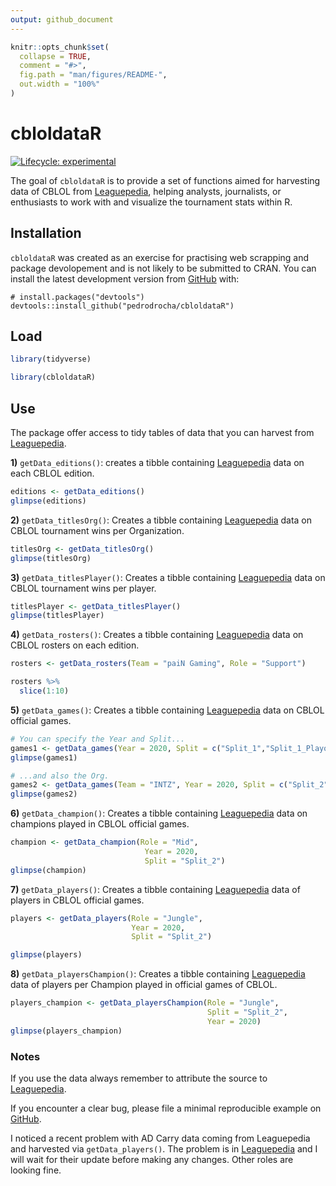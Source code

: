 ```yaml
---
output: github_document
---
```


<!-- README.md is generated from README.Rmd. Please edit that file -->

```r
knitr::opts_chunk$set(
  collapse = TRUE,
  comment = "#>",
  fig.path = "man/figures/README-",
  out.width = "100%"
)
```

# cbloldataR

<!-- badges: start -->
[![Lifecycle: experimental](https://img.shields.io/badge/lifecycle-experimental-orange.svg)](https://www.tidyverse.org/lifecycle/#experimental)
<!-- badges: end -->

The goal of `cbloldataR` is to provide a set of functions aimed for harvesting data of CBLOL from [Leaguepedia](https://lol.gamepedia.com/Circuit_Brazilian_League_of_Legends), helping analysts, journalists, or enthusiasts to work with and visualize the tournament stats within R.  

## Installation

`cbloldataR` was created as an exercise for practising web scrapping and package devolopement and is not likely to be submitted to CRAN. You can install the latest development version from [GitHub](https://github.com/) with:

```undefined
# install.packages("devtools")
devtools::install_github("pedrodrocha/cbloldataR")
```


## Load

```r
library(tidyverse)
```


```r
library(cbloldataR)

```

## Use

The package offer access to tidy tables of data that you can harvest from [Leaguepedia](https://lol.gamepedia.com/Circuit_Brazilian_League_of_Legends). 

**1)** `getData_editions()`: creates a tibble containing [Leaguepedia](https://lol.gamepedia.com/Circuit_Brazilian_League_of_Legends) data on each CBLOL edition. 

```r
editions <- getData_editions()
glimpse(editions)
```

**2)** `getData_titlesOrg()`: Creates a tibble containing [Leaguepedia](https://lol.gamepedia.com/Circuit_Brazilian_League_of_Legends) data on CBLOL tournament wins per Organization.

```r
titlesOrg <- getData_titlesOrg()
glimpse(titlesOrg)
```


**3)** `getData_titlesPlayer()`: Creates a tibble containing [Leaguepedia](https://lol.gamepedia.com/Circuit_Brazilian_League_of_Legends) data on CBLOL tournament wins per player.

```r
titlesPlayer <- getData_titlesPlayer()
glimpse(titlesPlayer)
```


**4)** `getData_rosters()`: Creates a tibble containing [Leaguepedia](https://lol.gamepedia.com/Circuit_Brazilian_League_of_Legends) data on CBLOL rosters on each edition.

```r
rosters <- getData_rosters(Team = "paiN Gaming", Role = "Support")

rosters %>% 
  slice(1:10)

```

**5)** `getData_games()`: Creates a tibble containing [Leaguepedia](https://lol.gamepedia.com/Circuit_Brazilian_League_of_Legends) data on CBLOL official games.


```r
# You can specify the Year and Split...
games1 <- getData_games(Year = 2020, Split = c("Split_1","Split_1_Playoffs"))
glimpse(games1)

```


```r
# ...and also the Org.
games2 <- getData_games(Team = "INTZ", Year = 2020, Split = c("Split_2"))
glimpse(games2)
```

**6)** `getData_champion()`: Creates a tibble containing [Leaguepedia](https://lol.gamepedia.com/Circuit_Brazilian_League_of_Legends) data on champions played in CBLOL official games.

```r
champion <- getData_champion(Role = "Mid",
                              Year = 2020,
                              Split = "Split_2")
glimpse(champion)
```


**7)** `getData_players()`: Creates a tibble containing [Leaguepedia](https://lol.gamepedia.com/Circuit_Brazilian_League_of_Legends) data of players in CBLOL official games.
```r
players <- getData_players(Role = "Jungle",
                           Year = 2020,
                           Split = "Split_2")

glimpse(players)
```

**8)** `getData_playersChampion()`: Creates a tibble containing [Leaguepedia](https://lol.gamepedia.com/Circuit_Brazilian_League_of_Legends) data of players per Champion played in official games of CBLOL.

```r
players_champion <- getData_playersChampion(Role = "Jungle",
                                            Split = "Split_2",
                                            Year = 2020)
glimpse(players_champion)

```


### Notes

If you use the data always remember to attribute the source to [Leaguepedia](https://lol.gamepedia.com/Circuit_Brazilian_League_of_Legends). 

If you encounter a clear bug, please file a minimal reproducible example on [GitHub](https://github.com/pedrodrocha/cbloldataR/issues).

I noticed a recent problem with AD Carry data coming from Leaguepedia and harvested via `getData_players()`. The problem is in [Leaguepedia](https://lol.gamepedia.com/Special:RunQuery/TournamentStatistics?TS%5Bpreload%5D=TournamentByChampionRole&TS%5Brole%5D=Bot&TS%5Btournament%5D=CBLOL/2020%20Season/Split%201&pfRunQueryFormName=TournamentStatistics) and I will wait for their update before making any changes. Other roles are looking fine. 

